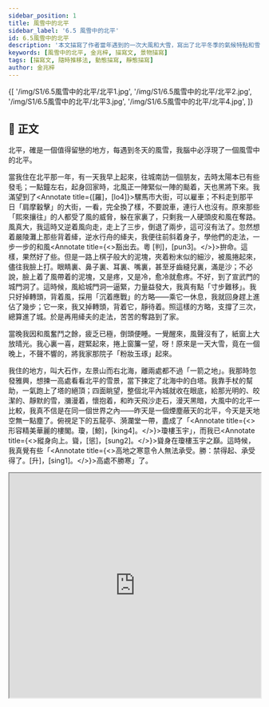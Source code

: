 ```yaml
---
sidebar_position: 1
title: 風雪中的北平
sidebar_label: '6.5 風雪中的北平'
id: 6.5風雪中的北平
description: '本文描寫了作者當年遇到的一次大風和大雪，寫出了北平冬季的氣候特點和雪後的壯麗景觀，抒發了對這個城市的留戀之情。'
keywords: [風雪中的北平, 金兆梓, 描寫文, 景物描寫]
tags: [描寫文, 隨時推移法, 動態描寫, 靜態描寫]
author: 金兆梓
---
```


<Carousel>
  {[
    '/img/S1/6.5風雪中的北平/北平1.jpg',
    '/img/S1/6.5風雪中的北平/北平2.jpg',
    '/img/S1/6.5風雪中的北平/北平3.jpg',
    '/img/S1/6.5風雪中的北平/北平4.jpg',
  ]}
</Carousel>

## 📖 正文

<div className="main prose">

<Annotate title="即北京，民國初年建都南京，北京改稱北平。1949 年中華人民共和國成立，以北平為首都，復稱北京。">北平</Annotate>，確是一個值得留戀的地方，每遇到冬天的風雪，我腦中必浮現了一個風雪中的北平。

當我住在北平那一年，有一天我早上起來，往城南訪一個朋友，去時太陽本已有些<Annotate title="北方土話颳大風之前，日光微弱，太陽周圍有一層朦朧的光圈，看起來好像長了白一樣，稱為發毛。">發毛</Annotate>；一點鐘左右，起身回家時，北風正一陣緊似一陣的颳着，天也黑將下來。我滿望到了<Annotate title={<Py>[羅]，[lo4]</Py>}>騾</Annotate>馬市大街，可以雇車；不料走到那平日「<Annotate title="肩膊和肩膊相摩，車輪和車輪相撞。形容人車絡繹不絕，熱鬧擁擠。轂，車輪的中心部分，借代為車輪。粵 [谷]，[guk7]。">肩摩轂擊</Annotate>」的大街，一看，完全換了樣，不要說車，連行人也沒有。原來那些「<Annotate title="形容行人來往眾多，非常熱鬧。攘，粵 [羊]，[joeng4]。">熙來攘往</Annotate>」的人都受了風的威脅，躲在家裏了，只剩我一人硬頭皮和風在奪路。風真大，我這時又逆着風向走，走上了三步，倒退了兩步，這可沒有法了。忽然想着<Annotate title="位於浙江桐廬富春江，又稱七里灘、七里瀨。傳說是東漢嚴光隱居垂釣的地方。">嚴陵灘</Annotate>上那些背着<Annotate title="拉船前進的粗繩。粵 [牽]，[hin1]。">縴</Annotate>，逆水行舟的縴夫，我便往前斜着身子，學他們的走法，一步一步的和風<Annotate title={<>豁出去。粵 [判]，[pun3]。</>}>拚</Annotate>命。這樣，果然好了些。但是一路上棋子般大的泥塊，夾着粉末似的細沙，被風捲起來，儘往我臉上打。眼睛裏、鼻子裏、耳裏、嘴裏，甚至牙齒縫兒裏，滿是沙；不必說，臉上着了風帶着的泥塊，又是疼，又是冷，愈冷就愈疼。不好，到了宣武門的城門洞了。這時候，風給城門洞一逼緊，力量益發大，我真有點「寸步難移」。我只好掉轉頭，背着風，採用「沉着應戰」的方略——乘它一休息，我就回身趕上進佔了幾步；它一來，我又掉轉頭，背着它，靜待着。照這樣的方略，支撐了三次，總算進了城。於是再用縴夫的走法，苦苦的奪路到了家。

當晚我因和風奮鬥之餘，疲乏已極，倒頭便睡。一覺醒來，風聲沒有了，紙窗上大放晴光。我心裏一喜，趕緊起來，捲上窗簾一望，呀！原來是一天大雪，竟在一個晚上，不聲不響的，將我家那院子「<Annotate title="白粉裝飾的，白玉雕成的。這裏比喻院中的景物被白雪覆蓋起來的樣子。">粉妝玉琢</Annotate>」起來。

我住的地方，叫大石作，左景山而右北海，離兩處都不過「一箭之地」。我那時忽發雅興，想揀一高處看看北平的雪景，當下揀定了北海中的白塔。我靠手杖的幫助，一氣跑上了塔的絕頂；四面眺望，整個北平內城就收在眼底，給那光明的、皎潔的、靜默的雪，瀰漫着，懷抱着，和昨天飛沙走石，漫天黑暗，大風中的北平一比較，我真不信是在同一個世界之內——昨天是一個煙塵蔽天的北平，今天是天地空無一點塵了。俯視足下的五龍亭、漪瀾堂一帶，盡成了「<Annotate title={<>形容精美華麗的樓閣。瓊，<Py>[鯨]，[king4]。</Py></>}>瓊樓玉宇</Annotate>」，而我已<Annotate title={<>縱身向上。聳，<Py>[慫]，[sung2]。</Py></>}>聳身</Annotate>在瓊樓玉宇之巔。這時候，我真覺有些「<Annotate title={<>高地之寒意令人無法承受。勝：禁得起、承受得了。<Py>[升]，[sing1]。</Py></>}>高處不勝寒</Annotate>」了。

</div>

<iframe src="https://www.google.com/maps/embed?pb=!1m46!1m12!1m3!1d4721.593144729981!2d116.37492275978136!3d39.8881682462924!2m3!1f0!2f0!3f0!3m2!1i1024!2i768!4f13.1!4m31!3e2!4m5!1s0x35f04d7becb34f1b%3A0x50665cb0c834365f!2z5Lit5ZyL5YyX5Lqs5biC6KW_5Z-O5Yy66aqh6ams5biC5aSn6KGX!3m2!1d39.889379999999996!2d116.37973!4m5!1s0x35f05280e84312bb%3A0xc20508e3af6e0aca!2z5Lit5ZyL5YyX5Lqs5biC6KW_5Z-O5Y2A5a6j5q2m6ZaA!3m2!1d39.899723!2d116.374314!4m5!1s0x35f052e733d8f6e7%3A0x3610439e65614ccd!2z5Lit5ZyL5YyX5Lqs5biC6KW_5Z-O5Yy65pmv5bGx6KW_6KGXNDblj7flpKfnn7PkvZzog6HlkIwz6Jmf!3m2!1d39.924800999999995!2d116.393811!4m5!1s0x35f052e0cf4da489%3A0x95549f0b9c7f635b!2z5Lit5ZyL5YyX5Lqs6KW_5Z-O5Y2A5pmv5bGx6KW_6KGX5pmv5bGx5YWs5ZyS!3m2!1d39.9250988!2d116.3968433!4m5!1s0x35f052e6b32b6159%3A0xe22c80c89d0ec575!2z5Lit5ZyL5YyX5Lqs5biC6KW_5Z-O5Yy65paH5rSl6KGX5YyX5rW35YWs5ZyS!3m2!1d39.925447399999996!2d116.38926389999999!5e0!3m2!1sen!2shk!4v1647883394195!5m2!1sen!2shk" width="100%" height="450" style={{border:0}} allowFullScreen loading="lazy" />

## 💬 字詞解釋

<details>
  <summary>展開字詞</summary>

1. 北平：即北京，民國初年建都南京，北京改稱北平。1949 年中華人民共和國成立，以北平為首都，復稱北京。

2. 發毛：北方土話颳大風之前，日光微弱，太陽周圍有一層朦朧的光圈，看起來好像長了白一樣，稱為發毛。

3. 肩摩轂擊：肩膊和肩膊相摩，車輪和車輪相撞。形容人車絡繹不絕，熱鬧擁擠。轂，車輪的中心部分，借代為車輪。<Py>[谷]，[guk7]。</Py>

4. 熙來攘往：形容行人來往眾多，非常熱鬧。攘，<Py>[羊]，[joeng4]。</Py>

5. 嚴陵灘：位於浙江桐廬富春江，又稱七里灘、七里瀨。傳說是東漢嚴光隱居垂釣的地方。

6. 縴：拉船前進的粗繩。<Py>[牽]，[hin1]。</Py>

7. 拚：豁出去。<Py>[判]，[pun3]。</Py>

8. 粉妝玉琢：白粉裝飾的，白玉雕成的。這裏比喻院中的景物被白雪覆蓋起來的樣子。

9. 瓊樓玉宇：形容精美華麗的樓閣。瓊，<Py>[鯨]，[king4]。</Py>

10. 聳身：縱身向上。聳，<Py>[慫]，[sung2]。</Py>

11. 高處不勝寒：高地之寒意令人無法承受。勝：禁得起、承受得了。<Py>[升]，[sing1]。</Py>

</details>


## 📺 影片導讀

<Tabs>
  <TabItem value="北京暴雪" default>
    <Youtube id="20XQSJeFxUo" />
  </TabItem>
  <TabItem value="北京暴雪2" default>
    <Youtube id="QBfwzq5w1YE" />
  </TabItem>
</Tabs>

<!-- 
## 🌈 課文賞析

## 🦹 名人小傳

## 📚 比較閱讀


<Quiz data={data} />
 -->

## 🚀 小試牛刀

<details>
  <summary>字詞配對</summary>
  <iframe src="https://quizlet.com/686446475/match/embed?i=4dc347&x=1jj1" height="500" width="100%" style={{border:0}} />
</details>

<Tabs>
  <TabItem value="內容討論" default>

1. 北平刮大風前，有甚麼預兆？

  <Task>北平刮大風前，日光微弱，太陽周圍有一層朦朧的光圈，好像長了白毛一樣。</Task>

2.  刮大風時的北平，街上行人的情形怎樣？街上的風勢怎樣？城門洞裏的風勢又怎樣？

    <Task>

    (1) 刮大風時的北平，街上的情形與平日不同，人們都受了風的威脅，躲在家裏，街上沒有了車，也沒有了行人。

    (2) 街上的風勢很大，人在街上走，走上三步，便被風吹後兩步，風刮起的泥沙打在行人的臉上，使人覺得又疼又冷。

    (3) 在城門洞裏，風勢被城門洞一逼緊，力量更大，使人寸步難移。

    </Task>

3.  作者在回家途中和風奪路，經歷了三個階段，試把它們分別寫出來。

    <Task>

    (1) 第一個階段：只是硬著頭皮地走，走上了三步，倒退了兩步，毫無辦法。

    (2) 第二個階段：想起嚴陵灘上那些背著縴，逆水行舟的縴夫，於是往前斜著身子，學著縴夫的走法，一步一步的和風拚命。

    (3) 第三個階段：穿過宣武門的城門洞時，風被城門洞逼緊，風力更大，使他「寸步難移」，只好採用「沈著應戰」的方法：風來，他便掉轉頭，背著風；風一歇，他便回身趕上進佔幾步。用這方略，支撐了三次，才進了城。

    </Task>

4.  作者選了哪一個地點來觀賞雪景？他為甚麼選擇那個地點？

    <Task>作者選了北海的白塔來觀賞雪景。因為北海離他的家不遠，而且白塔是個高處，可登塔頂，居高臨下，觀賞整個北平內城的雪景。</Task>

5.  作者所見的北平雪景是怎樣的？他欣賞雪景時有甚麼感覺？

    <Task>

    (1) 作者看見整個北平內城被光明的、皎潔的、靜默的雪覆蓋，變成空無一點塵，而北海一帶更變成了瓊樓玉宇。

    (2) 作者欣賞雪景時，有聳身在瓊樓玉宇之巔，高處不勝寒的感覺。

    </Task>
  
</TabItem>
  
  <TabItem value="作法討論">

1.  作者描寫的重點是刮風時的騾馬市大街，為甚麼又寫平日的騾馬市大街？這是甚麼手法？（提示：把兩種相反的東西放在一起而產生效果的修辭手法。）

    <Task>

    (1) 因為他要用騾馬市大街平日熙來攘往的情形，襯托出刮大風時街上連行人都沒有的情形。

    (2) 這種修辭手法叫[襯托](/cheatsheet#修辭手法-襯托)。這裏用熱鬧來襯托冷清，叫做反襯。

    </Task>

2.  作者用了甚麼方法來描寫北平刮大風的情形？（提示：留意文章直接寫風的部分和間接寫風的部分。）

    <Task>作者用了直接描寫和間接描寫的方法來描寫北平刮大風的情形。如文中「風真大，我這時又逆著風向走，走上了三步，倒退了兩步」、「風給城門洞一逼緊，力量益發大」，便是直接描寫。而寫騾馬市大街連行人也沒有，寫「眼睛裏、鼻子裏、耳裏、嘴裏，甚至牙齒縫兒裏，滿是沙，……臉上著了風帶著的泥塊，又是疼，又是冷，越冷就越疼」，便是間接描寫。</Task>

3.  作者怎樣從描寫刮風的北平過渡到描寫鋪滿白雪的北平？

    <Task>作者用了一個小段落，寫他和風奮鬥之後，疲乏已極，倒頭便睡。一覺醒來，風聲沒有了，整個北平城已鋪滿白雪了。這個段落很自然地從描寫刮風的北平過渡到描寫鋪滿白雪的北平。</Task>

4.  作者欣賞雪景時，觀察點有移動嗎？觀察的角度有甚麼變化？

    <Task>

    (1) 作者欣賞雪景時，觀察點沒有移動，由始至終，都在北海 白塔上。

    (2) 作者觀察的角度有變化，他先「四面眺望」，轉了三百六十度來觀賞整個北平內城的雪景，然後換了一個俯角度，欣賞北海中的雪景。

    </Task>

</TabItem>
</Tabs>